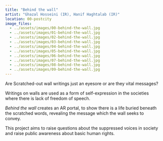```yaml
---
title: "Behind the wall"
artist: "Ghazal Hosseini (IR), Hanif Haghtalab (IR)"
location: 00-postcity
image_files:
  - ../assets/images/00-behind-the-wall.jpg
  - ../assets/images/01-behind-the-wall.jpg
  - ../assets/images/02-behind-the-wall.jpg
  - ../assets/images/03-behind-the-wall.jpg
  - ../assets/images/04-behind-the-wall.jpg
  - ../assets/images/05-behind-the-wall.jpg
  - ../assets/images/06-behind-the-wall.jpg
  - ../assets/images/07-behind-the-wall.jpg
  - ../assets/images/08-behind-the-wall.jpg
  - ../assets/images/09-behind-the-wall.jpg
---
```


Are Scratched-out wall writings just an eyesore or are they vital messages?

Writings on walls are used as a form of self-expression in the societies where there is lack of freedom of speech.

_Behind the wall_ creates an AR portal, to show there is a life buried beneath the scratched words, revealing the message which the wall seeks to convey.

This project aims to raise questions about the suppressed voices in society and raise public awareness about basic human rights.
